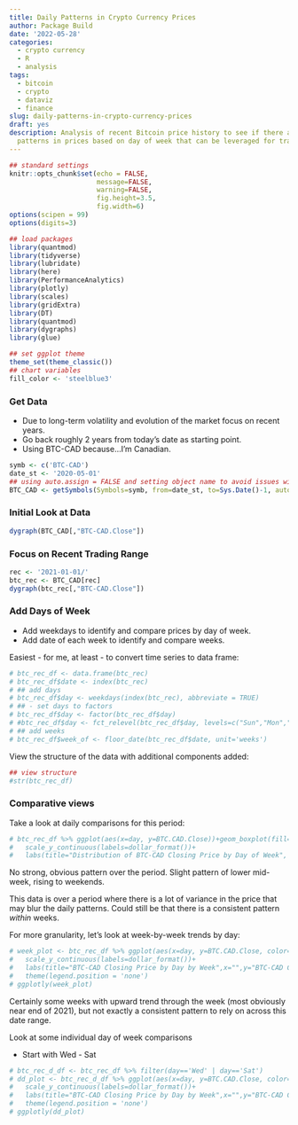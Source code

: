 ```yaml
---
title: Daily Patterns in Crypto Currency Prices
author: Package Build
date: '2022-05-28'
categories:
  - crypto currency
  - R
  - analysis
tags:
  - bitcoin
  - crypto
  - dataviz
  - finance
slug: daily-patterns-in-crypto-currency-prices
draft: yes
description: Analysis of recent Bitcoin price history to see if there are predictable
  patterns in prices based on day of week that can be leveraged for trading.
---
```


```r
## standard settings
knitr::opts_chunk$set(echo = FALSE,
                      message=FALSE,
                      warning=FALSE,
                      fig.height=3.5,
                      fig.width=6)
options(scipen = 99)
options(digits=3)

## load packages
library(quantmod)
library(tidyverse)
library(lubridate)
library(here)
library(PerformanceAnalytics)
library(plotly)
library(scales)
library(gridExtra)
library(DT)
library(quantmod)
library(dygraphs)
library(glue)

## set ggplot theme
theme_set(theme_classic())
## chart variables
fill_color <- 'steelblue3'
```

### Get Data

* Due to long-term volatility and evolution of the market focus on recent years.
* Go back roughly 2 years from today's date as starting point.
* Using BTC-CAD because...I'm Canadian.

```r
symb <- c('BTC-CAD')
date_st <- '2020-05-01'
## using auto.assign = FALSE and setting object name to avoid issues with default 'BTC-CAD' name
BTC_CAD <- getSymbols(Symbols=symb, from=date_st, to=Sys.Date()-1, auto.assign = FALSE)
```

### Initial Look at Data

```r
dygraph(BTC_CAD[,"BTC-CAD.Close"])
```

### Focus on Recent Trading Range

```r
rec <- '2021-01-01/'
btc_rec <- BTC_CAD[rec]
dygraph(btc_rec[,"BTC-CAD.Close"])
```

### Add Days of Week

* Add weekdays to identify and compare prices by day of week.
* Add date of each week to identify and compare weeks.

Easiest - for me, at least - to convert time series to data frame:

```r
# btc_rec_df <- data.frame(btc_rec)
# btc_rec_df$date <- index(btc_rec)
# ## add days
# btc_rec_df$day <- weekdays(index(btc_rec), abbreviate = TRUE)
# ## - set days to factors
# btc_rec_df$day <- factor(btc_rec_df$day)
# #btc_rec_df$day <- fct_relevel(btc_rec_df$day, levels=c("Sun","Mon","Tue","Wed","Thu","Fri","Sat"))
# ## add weeks
# btc_rec_df$week_of <- floor_date(btc_rec_df$date, unit='weeks')
```

View the structure of the data with additional components added:

```r
## view structure
#str(btc_rec_df)
```

### Comparative views

Take a look at daily comparisons for this period:

```r
# btc_rec_df %>% ggplot(aes(x=day, y=BTC.CAD.Close))+geom_boxplot(fill=fill_color)+
#   scale_y_continuous(labels=dollar_format())+
#   labs(title="Distribution of BTC-CAD Closing Price by Day of Week", y='BTC-CAD Close', x="")
```

No strong, obvious pattern over the period. Slight pattern of lower mid-week, rising to weekends. 

This data is over a period where there is a lot of variance in the price that may blur the daily patterns. Could still be that there is a consistent pattern *within* weeks.

For more granularity, let's look at week-by-week trends by day: 

```r
# week_plot <- btc_rec_df %>% ggplot(aes(x=day, y=BTC.CAD.Close, color=as.factor(week_of), group=week_of))+geom_line()+
#   scale_y_continuous(labels=dollar_format())+
#   labs(title="BTC-CAD Closing Price by Day by Week",x="",y="BTC-CAD Close")+
#   theme(legend.position = 'none')
# ggplotly(week_plot)
```

Certainly some weeks with upward trend through the week (most obviously near end of 2021), but not exactly a consistent pattern to rely on across this date range. 

Look at some individual day of week comparisons

* Start with Wed - Sat

```r
# btc_rec_d_df <- btc_rec_df %>% filter(day=='Wed' | day=='Sat')
# dd_plot <- btc_rec_d_df %>% ggplot(aes(x=day, y=BTC.CAD.Close, color=as.factor(week_of), group=week_of))+geom_line()+
#   scale_y_continuous(labels=dollar_format())+
#   labs(title="BTC-CAD Closing Price by Day by Week",x="",y="BTC-CAD Close")+
#   theme(legend.position = 'none')
# ggplotly(dd_plot)
```